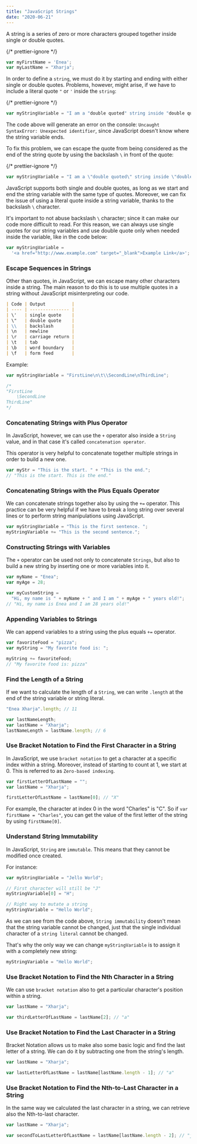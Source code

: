 ```yaml
---
title: "JavaScript Strings"
date: "2020-06-21"
---
```


A string is a series of zero or more characters grouped together inside single or double quotes.

{/* prettier-ignore */}
```js 
var myFirstName = 'Enea';
var myLastName = "Xharja";
```

In order to define a `string`, we must do it by starting and ending with either single or double quotes.
Problems, however, might arise, if we have to include a literal quote `"` or `'` inside the `string`:

{/* prettier-ignore */}
```js 
var myStringVariable = "I am a "double quoted" string inside "double quotes"."; 
```

The code above will generate an error on the console: `Uncaught SyntaxError: Unexpected identifier`, since JavaScript doesn't know where the string variable ends.

To fix this problem, we can escape the quote from being considered as the end of the string quote by using the backslash `\` in front of the quote:

{/* prettier-ignore */}
```js 
var myStringVariable = "I am a \"double quoted\" string inside \"double quotes\"."; 
```

JavaScript supports both single and double quotes, as long as we start and end the string variable with the same type of quotes. Moreover, we can fix the issue of using a literal quote inside a string variable, thanks to the backslash `\` character.

It's important to not abuse backslash `\` character; since it can make our code more difficult to read.
For this reason, we can always use single quotes for our string variables and use double quote only when needed inside the variable, like in the code below:

```js
var myStringVariable =
  '<a href="http://www.example.com" target="_blank">Example Link</a>';
```

### Escape Sequences in Strings

Other than quotes, in JavaScript, we can escape many other characters inside a string.
The main reason to do this is to use multiple quotes in a string without JavaScript misinterpreting our code.

```markdown
| Code | Output          |
| ---- | --------------- |
| \'   | single quote    |
| \"   | double quote    |
| \\   | backslash       |
| \n   | newline         |
| \r   | carriage return |
| \t   | tab             |
| \b   | word boundary   |
| \f   | form feed       |
```

Example:

```js
var myStringVariable = "FirstLine\n\t\\SecondLine\nThirdLine";

/*
"FirstLine
	\SecondLine
ThirdLine"
*/
```

### Concatenating Strings with Plus Operator

In JavaScript, however, we can use the `+` operator also inside a `String` value, and in that case it's called `concatenation operator`.

This operator is very helpful to concatenate together multiple strings in order to build a new one.

```js
var myStr = "This is the start. " + "This is the end.";
// "This is the start. This is the end."
```

### Concatenating Strings with the Plus Equals Operator

We can concatenate strings together also by using the `+=` operator.
This practice can be very helpful if we have to break a long string over several lines or to perform string manipulations using JavaScript.

```js
var myStringVariable = "This is the first sentence. ";
myStringVariable += "This is the second sentence.";
```

### Constructing Strings with Variables

The `+` operator can be used not only to concatenate `Strings`, but also to build a new string by inserting one or more variables into it.

```js
var myName = "Enea";
var myAge = 28;

var myCustomString =
  "Hi, my name is " + myName + " and I am " + myAge + " years old!";
// "Hi, my name is Enea and I am 28 years old!"
```

### Appending Variables to Strings

We can append variables to a string using the plus equals `+=` operator.

```js
var favoriteFood = "pizza";
var myString = "My favorite food is: ";

myString += favoriteFood;
// "My favorite food is: pizza"
```

### Find the Length of a String

If we want to calculate the length of a `String`, we can write `.length` at the end of the string variable or string literal.

```js
"Enea Xharja".length; // 11

var lastNameLength;
var lastName = "Xharja";
lastNameLength = lastName.length; // 6
```

### Use Bracket Notation to Find the First Character in a String

In JavaScript, we use `bracket notation` to get a character at a specific index within a string. Moreover, instead of starting to count at 1, we start at 0. This is referred to as `Zero-based indexing`.

```js
var firstLetterOfLastName = "";
var lastName = "Xharja";

firstLetterOfLastName = lastName[0]; // "X"
```

For example, the character at index 0 in the word "Charles" is "C". So if `var firstName = "Charles"`, you can get the value of the first letter of the string by using `firstName[0]`.

### Understand String Immutability

In JavaScript, `String` are `immutable`. This means that they cannot be modified once created.

For instance:

```js
var myStringVariable = "Jello World";

// First character will still be "J"
myStringVariable[0] = "H";

// Right way to mutate a string
myStringVariable = "Hello World";
```

As we can see from the code above, `String immutability` doesn't mean that the string variable cannot be changed, just that the single individual character of a `string literal` cannot be changed.

That's why the only way we can change `myStringVariable` is to assign it with a completely new string:

```js
myStringVariable = "Hello World";
```

### Use Bracket Notation to Find the Nth Character in a String

We can use `bracket notation` also to get a particular character's position within a string.

```js
var lastName = "Xharja";

var thirdLetterOfLastName = lastName[2]; // "a"
```

### Use Bracket Notation to Find the Last Character in a String

Bracket Notation allows us to make also some basic logic and find the last letter of a string. We can do it by subtracting one from the string's length.

```js
var lastName = "Xharja";

var lastLetterOfLastName = lastName[lastName.length - 1]; // "a"
```

### Use Bracket Notation to Find the Nth-to-Last Character in a String

In the same way we calculated the last character in a string, we can retrieve also the Nth-to-last character.

```js
var lastName = "Xharja";

var secondToLastLetterOfLastName = lastName[lastName.length - 2]; // "j"
```
